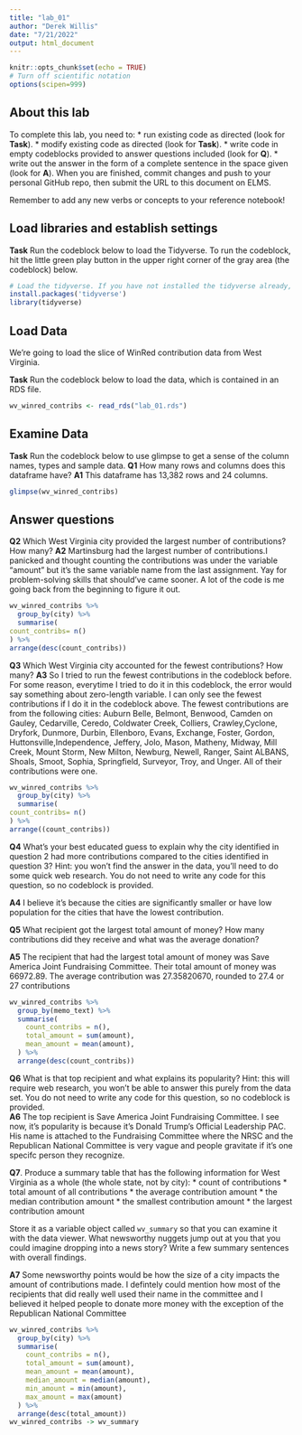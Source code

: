```yaml
---
title: "lab_01"
author: "Derek Willis"
date: "7/21/2022"
output: html_document
---
```


```r
knitr::opts_chunk$set(echo = TRUE)
# Turn off scientific notation
options(scipen=999)
```

## About this lab

To complete this lab, you need to:
* run existing code as directed (look for **Task**).
* modify existing code as directed (look for **Task**).
* write code in empty codeblocks provided to answer questions included (look for **Q**).
* write out the answer in the form of a complete sentence in the space given (look for **A**).
When you are finished, commit changes and push to your personal GitHub repo, then submit the URL to this document on ELMS.

Remember to add any new verbs or concepts to your reference notebook!

## Load libraries and establish settings

**Task** Run the codeblock below to load the Tidyverse. To run the codeblock, hit the little green play button in the upper right corner of the gray area (the codeblock) below.

```r
# Load the tidyverse. If you have not installed the tidyverse already, remove the # from the next line and run it first.  
install.packages('tidyverse')
library(tidyverse)

```

## Load Data

We're going to load the slice of WinRed contribution data from West Virginia.

**Task** Run the codeblock below to load the data, which is contained in an RDS file.

```r
wv_winred_contribs <- read_rds("lab_01.rds")
```

## Examine Data

**Task** Run the codeblock below to use glimpse to get a sense of the column names, types and sample data.
**Q1** How many rows and columns does this dataframe have?
**A1** 
This dataframe has 13,382 rows and 24 columns. 
```r
glimpse(wv_winred_contribs)
```

## Answer questions

**Q2** Which West Virginia city provided the largest number of contributions? How many?
**A2** 
Martinsburg had the largest number of contributions.I panicked and thought counting the contributions was under the variable "amount" but it's the same variable name from the last assignment. Yay for problem-solving skills that should've came sooner. A lot of the code is me going back from the beginning to figure it out. 

```r
wv_winred_contribs %>% 
  group_by(city) %>% 
  summarise(
count_contribs= n()
) %>% 
arrange(desc(count_contribs))
```
**Q3** Which West Virginia city accounted for the fewest contributions? How many?
**A3** So I tried to run the fewest contributions in the codeblock before. For some reason, everytime I tried to do it in this codeblock, the error would say something about zero-length variable. I can only see the fewest contributions if I do it in the codeblock above. The fewest contributions are from the following cities: Auburn Belle, Belmont, Benwood, Camden on Gauley, Cedarville, Ceredo, Coldwater Creek, Colliers, Crawley,Cyclone, Dryfork, Dunmore, Durbin, Ellenboro, Evans, Exchange, Foster, Gordon, Huttonsville,Independence, Jeffery, Jolo, Mason, Matheny, Midway, Mill Creek, Mount Storm, New Milton, Newburg, Newell, Ranger, Saint ALBANS, Shoals, Smoot, Sophia, Springfield, Surveyor, Troy, and Unger. All of their contributions were one.   
 
```r
wv_winred_contribs %>% 
  group_by(city) %>% 
  summarise(
count_contribs= n()
) %>% 
arrange((count_contribs))
``` 
**Q4** What's your best educated guess to explain why the city identified in question 2 had more contributions compared to the cities identified in question 3? Hint: you won't find the answer in the data, you'll need to do some quick web research. You do not need to write any code for this question, so no codeblock is provided.  

**A4** I believe it's because the cities are significantly smaller or have low population for the cities that have the lowest contribution. 

**Q5** What recipient got the largest total amount of money? How many contributions did they receive and what was the average donation?

**A5** 
The recipient that had the largest total amount of money was Save America Joint Fundraising Committee. Their total amount of money was 66972.89. The average contribution was 27.35820670, rounded to 27.4 or 27 contributions 
```r
wv_winred_contribs %>%
  group_by(memo_text) %>%
  summarise(
    count_contribs = n(),
    total_amount = sum(amount),
    mean_amount = mean(amount),
  ) %>%
  arrange(desc(count_contribs))
```

**Q6** What is that top recipient and what explains its popularity? Hint: this will require web research, you won't be able to answer this purely from the data set.  You do not need to write any code for this question, so no codeblock is provided.  
**A6** The top recipient is Save America Joint Fundraising Committee. I see now, it's popularity is because it's Donald Trump's Official Leadership PAC. His name is attached to the Fundraising Committee where the NRSC and the Republican National Committee is very vague and people gravitate if it's one specifc person they recognize.  

**Q7**. Produce a summary table that has the following information for West Virginia as a whole (the whole state, not by city):
* count of contributions
* total amount of all contributions
* the average contribution amount
* the median contribution amount
* the smallest contribution amount
* the largest contribution amount

Store it as a variable object called `wv_summary` so that you can examine it with the data viewer. What newsworthy nuggets jump out at you that you could imagine dropping into a news story? Write a few summary sentences with overall findings.

**A7** Some newsworthy points would be how the size of a city impacts the amount of contributions made. I defintely could mention how most of the recipients that did really well used their name in the committee and I believed it helped people to donate more money with the exception of the Republican National Committee 

```r
wv_winred_contribs %>%
  group_by(city) %>%
  summarise(
    count_contribs = n(),
    total_amount = sum(amount),
    mean_amount = mean(amount),
    median_amount = median(amount),
    min_amount = min(amount),
    max_amount = max(amount)
  ) %>%
  arrange(desc(total_amount))
wv_winred_contribs -> wv_summary
```
